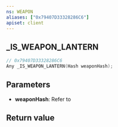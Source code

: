 ```yaml
---
ns: WEAPON
aliases: ["0x79407D33328286C6"]
apiset: client
---
```

## _IS_WEAPON_LANTERN

```c
// 0x79407D33328286C6
Any _IS_WEAPON_LANTERN(Hash weaponHash);
```


## Parameters
* **weaponHash**: Refer to <EmbeddedEnum type="eWeaponHash" />

## Return value
